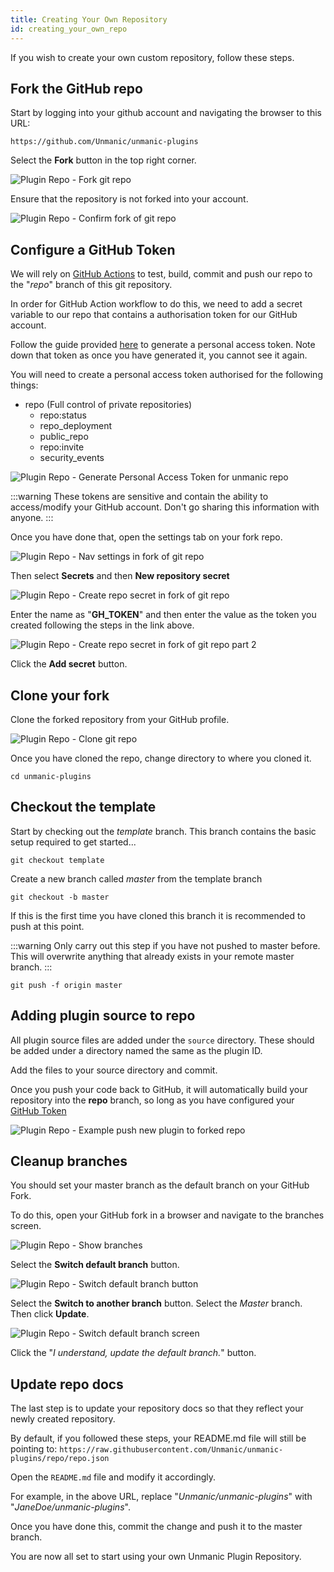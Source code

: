 ```yaml
---
title: Creating Your Own Repository
id: creating_your_own_repo
---
```



If you wish to create your own custom repository, follow these steps.


## Fork the GitHub repo

Start by logging into your github account and navigating the browser to this URL:
```
https://github.com/Unmanic/unmanic-plugins
```

Select the **Fork** button in the top right corner.

![Plugin Repo - Fork git repo](/img/unmanic-plugins-fork-git-repo.png "unmanic-plugins-fork-git-repo")


Ensure that the repository is not forked into your account.

![Plugin Repo - Confirm fork of git repo](/img/unmanic-plugins-confirm-fork-git-repo.png "unmanic-plugins-confirm-fork-git-repo")


## Configure a GitHub Token

We will rely on [GitHub Actions](https://github.com/features/actions) to test, build, commit and push our repo to the "*repo*" branch of this git repository.

In order for GitHub Action workflow to do this, we need to add a secret variable to our repo that contains a authorisation token for our GitHub account.

Follow the guide provided [here](https://docs.github.com/en/github/authenticating-to-github/keeping-your-account-and-data-secure/creating-a-personal-access-token)
to generate a personal access token. Note down that token as once you have generated it, you cannot see it again.

You will need to create a personal access token authorised for the following things:

- repo (Full control of private repositories)
  - repo:status
  - repo_deployment
  - public_repo
  - repo:invite
  - security_events

![Plugin Repo - Generate Personal Access Token for unmanic repo](/img/github-generating-pat.png "github-generating-pat")

:::warning
These tokens are sensitive and contain the ability to access/modify your GitHub account. 
Don't go sharing this information with anyone.
:::

Once you have done that, open the settings tab on your fork repo.

![Plugin Repo - Nav settings in fork of git repo](/img/unmanic-plugins-settings-tab-git-repo-fork.png "unmanic-plugins-settings-tab-git-repo-fork")

Then select **Secrets** and then **New repository secret**

![Plugin Repo - Create repo secret in fork of git repo](/img/unmanic-plugins-add-repo-secret-git-repo-fork.png "unmanic-plugins-add-repo-secret-git-repo-fork")

Enter the name as "**GH_TOKEN**" and then enter the value as the token you created following the steps in the link above.

![Plugin Repo - Create repo secret in fork of git repo part 2](/img/unmanic-plugins-add-repo-secret-git-repo-fork-2.png "unmanic-plugins-add-repo-secret-git-repo-fork-2")

Click the **Add secret** button.


## Clone your fork

Clone the forked repository from your GitHub profile.

![Plugin Repo - Clone git repo](/img/unmanic-plugins-clone-git-repo-fork.png "unmanic-plugins-clone-git-repo-fork")

Once you have cloned the repo, change directory to where you cloned it.

```
cd unmanic-plugins
```


## Checkout the template

Start by checking out the *template* branch. This branch contains the basic setup required to get started...

```
git checkout template
```

Create a new branch called *master* from the template branch

```
git checkout -b master
```

If this is the first time you have cloned this branch it is recommended to push at this point.

:::warning
Only carry out this step if you have not pushed to master before.
This will overwrite anything that already exists in your remote master branch.
:::

```
git push -f origin master
```


## Adding plugin source to repo

All plugin source files are added under the `source` directory.
These should be added under a directory named the same as the plugin ID.

Add the files to your source directory and commit.

Once you push your code back to GitHub, it will automatically build your repository into the **repo** branch, so long as you have configured your [GitHub Token](#configure-a-github-token)

![Plugin Repo - Example push new plugin to forked repo](/img/unmanic-plugins-commit-plugin-to-git-repo-fork.png "unmanic-plugins-commit-plugin-to-git-repo-fork")


## Cleanup branches

You should set your master branch as the default branch on your GitHub Fork.

To do this, open your GitHub fork in a browser and navigate to the branches screen.

![Plugin Repo - Show branches](/img/unmanic-plugins-show-branches-git-repo-fork.png "unmanic-plugins-show-branches-git-repo-fork")

Select the **Switch default branch** button.

![Plugin Repo - Switch default branch button](/img/unmanic-plugins-switch-default-branch-git-repo-fork-1.png "unmanic-plugins-switch-default-branch-git-repo-fork-1")

Select the **Switch to another branch** button. Select the *Master* branch. Then click **Update**.

![Plugin Repo - Switch default branch screen](/img/unmanic-plugins-switch-default-branch-git-repo-fork-2.png "unmanic-plugins-switch-default-branch-git-repo-fork-2")

Click the "*I understand, update the default branch.*" button.


## Update repo docs

The last step is to update your repository docs so that they reflect your newly created repository. 

By default, if you followed these steps, your README.md file will still be pointing to:
`https://raw.githubusercontent.com/Unmanic/unmanic-plugins/repo/repo.json`

Open the `README.md` file and modify it accordingly.

For example, in the above URL, replace "*Unmanic/unmanic-plugins*" with "*JaneDoe/unmanic-plugins*".

Once you have done this, commit the change and push it to the master branch.

You are now all set to start using your own Unmanic Plugin Repository.
